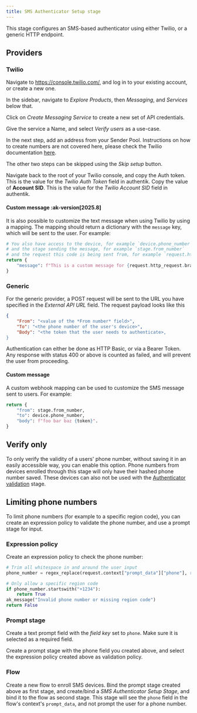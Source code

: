 ```yaml
---
title: SMS Authenticator Setup stage
---
```


This stage configures an SMS-based authenticator using either Twilio, or a generic HTTP endpoint.

## Providers

### Twilio

Navigate to https://console.twilio.com/, and log in to your existing account, or create a new one.

In the sidebar, navigate to _Explore Products_, then _Messaging_, and _Services_ below that.

Click on _Create Messaging Service_ to create a new set of API credentials.

Give the service a Name, and select _Verify users_ as a use-case.

In the next step, add an address from your Sender Pool. Instructions on how to create numbers are not covered here, please check the Twilio documentation [here](https://www.twilio.com/docs).

The other two steps can be skipped using the _Skip setup_ button.

Navigate back to the root of your Twilio console, and copy the Auth token. This is the value for the _Twilio Auth Token_ field in authentik. Copy the value of **Account SID**. This is the value for the _Twilio Account SID_ field in authentik.

#### Custom message :ak-version[2025.8]

It is also possible to customize the text message when using Twilio by using a mapping. The mapping should return a dictionary with the `message` key, which will be sent to the user. For example:

```python
# You also have access to the device, for example `device.phone_number`
# and the stage sending the message, for example `stage.from_number`
# and the request this code is being sent from, for example `request.http_request.brand`
return {
    "message": f"This is a custom message for {request.http_request.brand.branding_title} SMS authentication. The code is {token}".
}
```

### Generic

For the generic provider, a POST request will be sent to the URL you have specified in the _External API URL_ field. The request payload looks like this

```json
{
    "From": "<value of the *From number* field>",
    "To": "<the phone number of the user's device>",
    "Body": "<the token that the user needs to authenticate>,
}
```

Authentication can either be done as HTTP Basic, or via a Bearer Token. Any response with status 400 or above is counted as failed, and will prevent the user from proceeding.

#### Custom message

A custom webhook mapping can be used to customize the SMS message sent to users. For example:

```python
return {
    "from": stage.from_number,
    "to": device.phone_number,
    "body": f"foo bar baz {token}".
}
```

## Verify only

To only verify the validity of a users' phone number, without saving it in an easily accessible way, you can enable this option. Phone numbers from devices enrolled through this stage will only have their hashed phone number saved. These devices can also not be used with the [Authenticator validation](../authenticator_validate/index.mdx) stage.

## Limiting phone numbers

To limit phone numbers (for example to a specific region code), you can create an expression policy to validate the phone number, and use a prompt stage for input.

### Expression policy

Create an expression policy to check the phone number:

```python
# Trim all whitespace in and around the user input
phone_number = regex_replace(request.context["prompt_data"]["phone"], r'\s+', '')

# Only allow a specific region code
if phone_number.startswith("+1234"):
    return True
ak_message("Invalid phone number or missing region code")
return False
```

### Prompt stage

Create a text prompt field with the _field key_ set to `phone`. Make sure it is selected as a required field.

Create a prompt stage with the phone field you created above, and select the expression policy created above as validation policy.

### Flow

Create a new flow to enroll SMS devices. Bind the prompt stage created above as first stage, and create/bind a _SMS Authenticator Setup Stage_, and bind it to the flow as second stage. This stage will see the `phone` field in the flow's context's `prompt_data`, and not prompt the user for a phone number.
